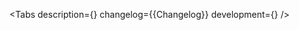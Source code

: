 

<Meta of={Stories} />

<ComponentHeader
    name='Pagination'
    design='https://www.figma.com/file/cdNnkh2QdxuvYLrBm4cubM/Web-%3A%3A-Core-Default-Components?type=design&node-id=85321%3A106279&mode=design&t=Itgzojk9BOtPqYkS-1'
    children='Используется для переключения между страницами.'
/>

<Tabs
    description={<Description />}
    changelog={<Markdown>{Changelog}</Markdown>}
    development={<Development />}
/>
